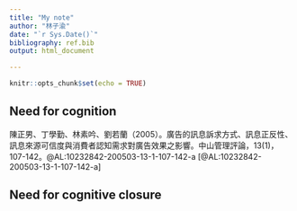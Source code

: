 ```yaml
---
title: "My note"
author: "林子渝"
date: "`r Sys.Date()`"
bibliography: ref.bib
output: html_document

---
```


```r
knitr::opts_chunk$set(echo = TRUE)
```

## Need for cognition
陳正男、丁學勤、林素吟、劉若蘭（2005）。廣告的訊息訴求方式、訊息正反性、訊息來源可信度與消費者認知需求對廣告效果之影響。中山管理評論，13(1)，107-142。@AL:10232842-200503-13-1-107-142-a
[@AL:10232842-200503-13-1-107-142-a]

## Need for cognitive closure
